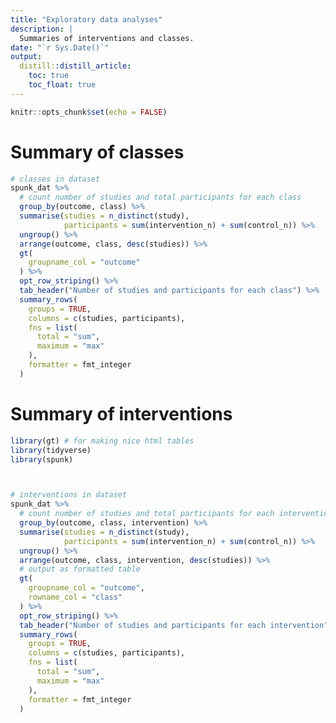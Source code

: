 ```yaml
---
title: "Exploratory data analyses"
description: |
  Summaries of interventions and classes.
date: "`r Sys.Date()`"
output: 
  distill::distill_article:
    toc: true
    toc_float: true
---
```


```r
knitr::opts_chunk$set(echo = FALSE)
```


# Summary of classes

```r

# classes in dataset
spunk_dat %>%
  # count number of studies and total participants for each class
  group_by(outcome, class) %>% 
  summarise(studies = n_distinct(study),
            participants = sum(intervention_n) + sum(control_n)) %>% 
  ungroup() %>% 
  arrange(outcome, class, desc(studies)) %>%
  gt(
    groupname_col = "outcome"
  ) %>% 
  opt_row_striping() %>% 
  tab_header("Number of studies and participants for each class") %>% 
  summary_rows(
    groups = TRUE,
    columns = c(studies, participants),
    fns = list(
      total = "sum",
      maximum = "max"
    ),
    formatter = fmt_integer
  )

```


# Summary of interventions 

```r
library(gt) # for making nice html tables
library(tidyverse)
library(spunk)



# interventions in dataset
spunk_dat %>%
  # count number of studies and total participants for each intervention
  group_by(outcome, class, intervention) %>% 
  summarise(studies = n_distinct(study),
            participants = sum(intervention_n) + sum(control_n)) %>%
  ungroup() %>% 
  arrange(outcome, class, intervention, desc(studies)) %>%
  # output as formatted table
  gt(
    groupname_col = "outcome",
    rowname_col = "class"
  ) %>% 
  opt_row_striping() %>% 
  tab_header("Number of studies and participants for each intervention") %>% 
  summary_rows(
    groups = TRUE,
    columns = c(studies, participants),
    fns = list(
      total = "sum",
      maximum = "max"
    ),
    formatter = fmt_integer
  )


```


